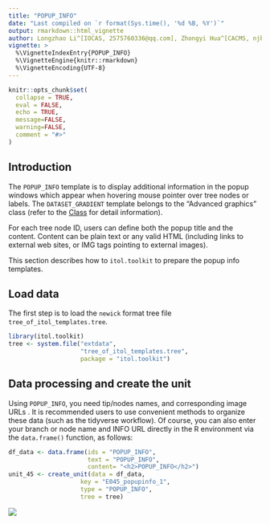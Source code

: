 ```yaml
---
title: "POPUP_INFO"
date: "Last compiled on `r format(Sys.time(), '%d %B, %Y')`"
output: rmarkdown::html_vignette
author: Longzhao Li^[IOCAS, 2575760336@qq.com], Zhongyi Hua^[CACMS, njbxhzy@hotmail.com], Tong Zhou^[IOCAS, tongzhou2017@gmail.com]
vignette: >
  %\VignetteIndexEntry{POPUP_INFO}
  %\VignetteEngine{knitr::rmarkdown}
  %\VignetteEncoding{UTF-8}
---
```


```r
knitr::opts_chunk$set(
  collapse = TRUE,
  eval = FALSE,
  echo = TRUE,
  message=FALSE,
  warning=FALSE,
  comment = "#>"
)
```

## Introduction
The `POPUP_INFO` template is to display additional information in the popup windows which appear when hovering mouse pointer over tree nodes or labels. The `DATASET_GRADIENT` template belongs to the "Advanced graphics" class (refer to the [Class]() for detail information).

For each tree node ID, users can define both the popup title and the content. Content can be plain text or any valid HTML (including links to external web sites, or IMG tags pointing to external images).

This section describes how to `itol.toolkit` to prepare the popup info templates.

## Load data
The first step is to load the `newick` format tree file `tree_of_itol_templates.tree`.
```r
library(itol.toolkit)
tree <- system.file("extdata",
                    "tree_of_itol_templates.tree",
                    package = "itol.toolkit")
```

## Data processing and create the unit
Using `POPUP_INFO`, you need tip/nodes names, and corresponding image URLs . It is recommended users to use convenient methods to organize these data (such as the tidyverse workflow). Of course, you can also enter your branch or node name and INFO URL directly in the R environment via the `data.frame()` function, as follows:
```r
df_data <- data.frame(ids = "POPUP_INFO", 
                      text = "POPUP_INFO",
                      content= "<h2>POPUP_INFO</h2>")
unit_45 <- create_unit(data = df_data, 
                    key = "E045_popupinfo_1", 
                    type = "POPUP_INFO",
                    tree = tree)
```

![](images/POPUP_INFO_1.png)
